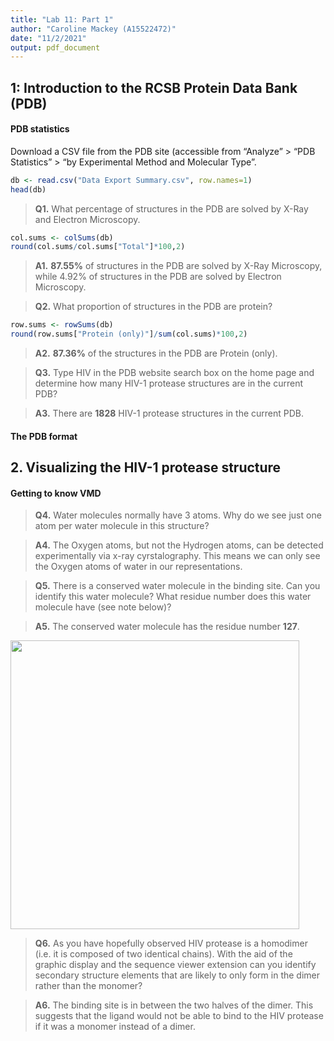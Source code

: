 ```yaml
---
title: "Lab 11: Part 1"
author: "Caroline Mackey (A15522472)"
date: "11/2/2021"
output: pdf_document
---
```


## 1: Introduction to the RCSB Protein Data Bank (PDB)

#### PDB statistics

Download a CSV file from the PDB site (accessible from "Analyze" \> "PDB Statistics" \> "by Experimental Method and Molecular Type".

```r
db <- read.csv("Data Export Summary.csv", row.names=1)
head(db)
```

> **Q1.** What percentage of structures in the PDB are solved by X-Ray and Electron Microscopy.

```r
col.sums <- colSums(db) 
round(col.sums/col.sums["Total"]*100,2)
```

> **A1.** **87.55%** of structures in the PDB are solved by X-Ray Microscopy, while 4.92% of structures in the PDB are solved by Electron Microscopy.

> **Q2.** What proportion of structures in the PDB are protein?

```r
row.sums <- rowSums(db) 
round(row.sums["Protein (only)"]/sum(col.sums)*100,2)
```

> **A2.** **87.36%** of the structures in the PDB are Protein (only).

> **Q3.** Type HIV in the PDB website search box on the home page and determine how many HIV-1 protease structures are in the current PDB?

> **A3.** There are **1828** HIV-1 protease structures in the current PDB.

#### The PDB format

## 2. Visualizing the HIV-1 protease structure

#### Getting to know VMD

> **Q4.** Water molecules normally have 3 atoms. Why do we see just one atom per water molecule in this structure?

> **A4.** The Oxygen atoms, but not the Hydrogen atoms, can be detected experimentally via x-ray cyrstalography. This means we can only see the Oxygen atoms of water in our representations.

> **Q5.** There is a conserved water molecule in the binding site. Can you identify this water molecule? What residue number does this water molecule have (see note below)?

> **A5.** The conserved water molecule has the residue number **127**.

![](1hsg.image.png){width="462"}

> **Q6.** As you have hopefully observed HIV protease is a homodimer (i.e. it is composed of two identical chains). With the aid of the graphic display and the sequence viewer extension can you identify secondary structure elements that are likely to only form in the dimer rather than the monomer?

> **A6.** The binding site is in between the two halves of the dimer. This suggests that the ligand would not be able to bind to the HIV protease if it was a monomer instead of a dimer. 
